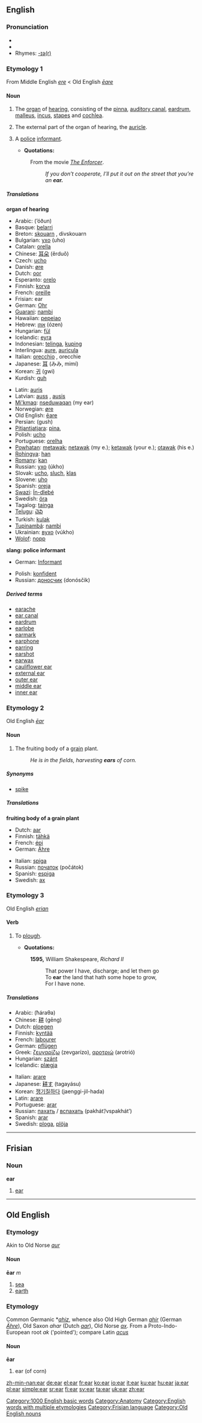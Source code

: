 {{see|-ear}}
==English==

===Pronunciation===
* {{audio|en-ca-ear.ogg|(Canadian)}}
*{{audio|en-us-ear.ogg|Audio (US)}}
*Rhymes: [[Rhymes:English:-ɪə(r)|-ɪə(r)]]

===Etymology 1===
From Middle English ''[[ere]]'' < Old English ''[[ēare]]''
====Noun====
{{wikipedia}}
[[Category:1000 English basic words]]
[[Category:Anatomy]]
{{en-noun}}

#{{countable}} The [[organ]] of [[hearing]], consisting of the [[pinna]], [[auditory canal]], [[eardrum]], [[malleus]], [[incus]], [[stapes]] and [[cochlea]].
#{{countable}} The external part of the organ of hearing, the [[auricle]].
#{{countable}} {{slang}} A [[police]] [[informant]]. 
#*'''Quotations:'''
#:From the movie ''[[w:The Enforcer|The Enforcer]]''.
#::''If you don’t cooperate, I’ll put it out on the street that you’re an '''ear.''''' 

=====Translations=====
'''organ of hearing'''
{{top}}
*Arabic: {{ARchar|[[أذن]]}} (’óðun) {{f}}
*Basque: [[belarri]]
*Breton: [[skouarn]] {{f}}, divskouarn {{p}}
*Bulgarian: [[ухо]] (uho) {{n}}
*Catalan: [[orella]] {{f}}
*Chinese: [[耳朵]] (ěrduǒ)
*Czech: [[ucho]]
*Danish: [[øre]]
*Dutch: [[oor]] {{n}}
*Esperanto: [[orelo]]
*Finnish: [[korva]]
*French: [[oreille]] {{f}}
*Frisian: ear
*German: [[Ohr]] {{n}}
*[[Guarani]]: [[nambi]]
*Hawaiian: [[pepeiao]]
*Hebrew: [[אוזן]] (ózen) {{f}}
*Hungarian: [[fül]]
*Icelandic: [[eyra]]
*Indonesian: [[telinga]], [[kuping]]
*Interlingua: [[aure]], [[auricula]]
*Italian: [[orecchio]] {{m}}, orecchie {{p}}
*Japanese: [[耳]] (みみ, mimí)
*Korean: [[귀]] (gwi)
*Kurdish: [[guh]]
{{mid}}
*Latin: [[auris]] {{f}}
*Latvian: [[auss]] {{f}} {{s}}, [[ausis]] {{f}} {{p}}
*[[Mi'kmaq]]: [[nseduwaqan]] (my ear)
*Norwegian: [[øre]]
*Old English: [[eare|ēare]]
*Persian: {{FAchar|[[گوش]]}} (gush)
*[[Pitjantjatjara]]: [[pina]], {{Unicode|[[anpiṟi]]}}
*Polish: [[ucho]] {{n}}
*Portuguese: [[orelha]] {{f}}
*[[Powhatan]]: [[metawak]]; [[netawak]] (my e.); [[ketawak]] (your e.); [[otawak]] (his e.)
*[[Rohingya]]: [[han]]
*[[Romany]]: [[kan]]
*Russian: [[ухо]] (úkho) {{n}}
*Slovak: [[ucho]], [[sluch]], [[klas]]
*Slovene: [[uho]] {{n}}
*Spanish: [[oreja]] {{f}}
*[[Swazi]]: [[Ín-dlebé]] {{n}}
*Swedish: [[öra]] {{n}}
*Tagalog: [[tainga]]
*[[Telugu]]: [[చెవి]]
*Turkish: [[kulak#Turkish|kulak]] {{n}}
*[[Tupinambá]]: [[nambi]]
*Ukrainian: [[вухо]] (vúkho) {{n}}
*[[Wolof]]: [[nopp]]
{{bottom}}

'''slang: police informant'''
<!--Note: add SLANG terms to this table, where these exist-->
{{top}}
*German: [[Informant]] {{m}}
{{mid}}
*Polish: [[konfident]] {{m}}
*Russian: [[доносчик]] (donósčik) {{m}}
{{bottom}}

=====Derived terms=====
* [[earache]]
* [[ear canal]]
* [[eardrum]]
* [[earlobe]]
* [[earmark]]
* [[earphone]]
* [[earring]]
* [[earshot]]
* [[earwax]]
* [[cauliflower ear]]
* [[external ear]]
* [[outer ear]]
* [[middle ear]]
* [[inner ear]]

===Etymology 2===
Old English ''[[ēar]]''
====Noun====
{{en-noun}}

#{{countable}} The fruiting body of a [[grain]] plant.
#:''He is in the fields, harvesting '''ears''' of corn.''

=====Synonyms=====
*[[spike]]

=====Translations=====
'''fruiting body of a grain plant'''
{{top}}
*Dutch: [[aar]] {{m}}
*Finnish: [[tähkä]]
*French: [[épi]] {{m}}
*German: [[Ähre]] {{f}}
{{mid}}
*Italian: [[spiga]] {{f}}
*Russian: [[початок]] (počátok) {{m}}
*Spanish: [[espiga]] {{f}}
*Swedish: [[ax]] {{n}}
{{bottom}}

===Etymology 3===
Old English ''[[erian]]''
====Verb====
{{en-verb}}

# {{archaic}}  To [[plough]].
#*'''Quotations:'''
#:'''1595,''' William Shakespeare, ''Richard II''
#:: That power I have, discharge; and let them go
#:: To '''ear''' the land that hath some hope to grow,
#:: For I have none.

=====Translations=====
{{top}}
*Arabic: {{ARchar|[[حرث]]}} (ħáraθa)
*Chinese: [[耕]] (gēng)
*Dutch: [[ploegen]]
*Finnish: [[kyntää]]
*French: [[labourer]]
*German: [[pflügen]]
*Greek: [[ζευγαρίζω]] (zevgarízo), [[αροτριώ]] (arotrió)
*Hungarian: [[szánt]]
*Icelandic: [[plægja]]
{{mid}}
*Italian: [[arare]]
*Japanese: [[耕す]] (tagayásu)
*Korean: [[쟁기질하다]] (jaenggi-jil-hada)
*Latin: [[arare]]
*Portuguese: [[arar]]
*Russian: [[пахать]] / [[вспахать]] (pakhát’/vspakhát’)
*Spanish: [[arar]]
*Swedish: [[ploga]], [[plöja]]
{{bottom}}

[[Category:English words with multiple etymologies]]

----

==Frisian==

===Noun===
'''ear'''

#[[ear]]

[[Category:Frisian language]]

----

==Old English==
===Etymology===
Akin to Old Norse ''[[aur]]''
====Noun====
'''ēar''' ''m''

# [[sea]]
# [[earth]]

===Etymology===
Common Germanic *''[[ahiz]]'', whence also Old High German ''[[ahir]]'' (German ''[[Ähre]]''), Old Saxon ''ahar'' (Dutch ''[[aar]]''), Old Norse ''[[ax]]''.
From a Proto-Indo-European root ''ak'' ('pointed'); compare Latin ''[[acus]]''
====Noun====
'''ēar'''

# ear (of corn)

[[Category:Old English nouns]]

[[zh-min-nan:ear]]
[[de:ear]]
[[el:ear]]
[[fr:ear]]
[[ko:ear]]
[[io:ear]]
[[it:ear]]
[[ku:ear]]
[[hu:ear]]
[[ja:ear]]
[[pl:ear]]
[[simple:ear]]
[[sr:ear]]
[[fi:ear]]
[[sv:ear]]
[[ta:ear]]
[[uk:ear]]
[[zh:ear]]